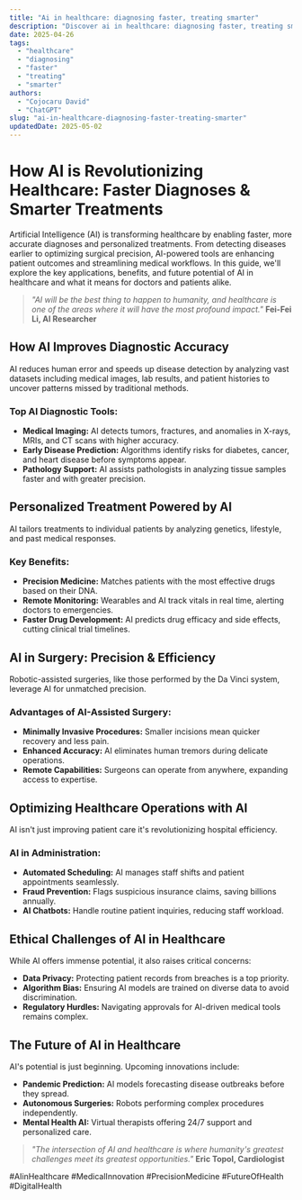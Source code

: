 ```yaml
---
title: "Ai in healthcare: diagnosing faster, treating smarter"
description: "Discover ai in healthcare: diagnosing faster, treating smarter with this in-depth guide, providing actionable insights and practical tips to boost your knowledge and results."
date: 2025-04-26
tags:
  - "healthcare"
  - "diagnosing"
  - "faster"
  - "treating"
  - "smarter"
authors:
  - "Cojocaru David"
  - "ChatGPT"
slug: "ai-in-healthcare-diagnosing-faster-treating-smarter"
updatedDate: 2025-05-02
---
```


# How AI is Revolutionizing Healthcare: Faster Diagnoses & Smarter Treatments  

Artificial Intelligence (AI) is transforming healthcare by enabling faster, more accurate diagnoses and personalized treatments. From detecting diseases earlier to optimizing surgical precision, AI-powered tools are enhancing patient outcomes and streamlining medical workflows. In this guide, we'll explore the key applications, benefits, and future potential of AI in healthcare and what it means for doctors and patients alike.  

> *"AI will be the best thing to happen to humanity, and healthcare is one of the areas where it will have the most profound impact."*   **Fei-Fei Li, AI Researcher**  

## How AI Improves Diagnostic Accuracy  

AI reduces human error and speeds up disease detection by analyzing vast datasets including medical images, lab results, and patient histories to uncover patterns missed by traditional methods.  

### Top AI Diagnostic Tools:  
- **Medical Imaging:** AI detects tumors, fractures, and anomalies in X-rays, MRIs, and CT scans with higher accuracy.  
- **Early Disease Prediction:** Algorithms identify risks for diabetes, cancer, and heart disease before symptoms appear.  
- **Pathology Support:** AI assists pathologists in analyzing tissue samples faster and with greater precision.  

## Personalized Treatment Powered by AI  

AI tailors treatments to individual patients by analyzing genetics, lifestyle, and past medical responses.  

### Key Benefits:  
- **Precision Medicine:** Matches patients with the most effective drugs based on their DNA.  
- **Remote Monitoring:** Wearables and AI track vitals in real time, alerting doctors to emergencies.  
- **Faster Drug Development:** AI predicts drug efficacy and side effects, cutting clinical trial timelines.  

## AI in Surgery: Precision & Efficiency  

Robotic-assisted surgeries, like those performed by the Da Vinci system, leverage AI for unmatched precision.  

### Advantages of AI-Assisted Surgery:  
- **Minimally Invasive Procedures:** Smaller incisions mean quicker recovery and less pain.  
- **Enhanced Accuracy:** AI eliminates human tremors during delicate operations.  
- **Remote Capabilities:** Surgeons can operate from anywhere, expanding access to expertise.  

## Optimizing Healthcare Operations with AI  

AI isn't just improving patient care it's revolutionizing hospital efficiency.  

### AI in Administration:  
- **Automated Scheduling:** AI manages staff shifts and patient appointments seamlessly.  
- **Fraud Prevention:** Flags suspicious insurance claims, saving billions annually.  
- **AI Chatbots:** Handle routine patient inquiries, reducing staff workload.  

## Ethical Challenges of AI in Healthcare  

While AI offers immense potential, it also raises critical concerns:  
- **Data Privacy:** Protecting patient records from breaches is a top priority.  
- **Algorithm Bias:** Ensuring AI models are trained on diverse data to avoid discrimination.  
- **Regulatory Hurdles:** Navigating approvals for AI-driven medical tools remains complex.  

## The Future of AI in Healthcare  

AI's potential is just beginning. Upcoming innovations include:  
- **Pandemic Prediction:** AI models forecasting disease outbreaks before they spread.  
- **Autonomous Surgeries:** Robots performing complex procedures independently.  
- **Mental Health AI:** Virtual therapists offering 24/7 support and personalized care.  

> *"The intersection of AI and healthcare is where humanity's greatest challenges meet its greatest opportunities."*   **Eric Topol, Cardiologist**  

#AIinHealthcare #MedicalInnovation #PrecisionMedicine #FutureOfHealth #DigitalHealth